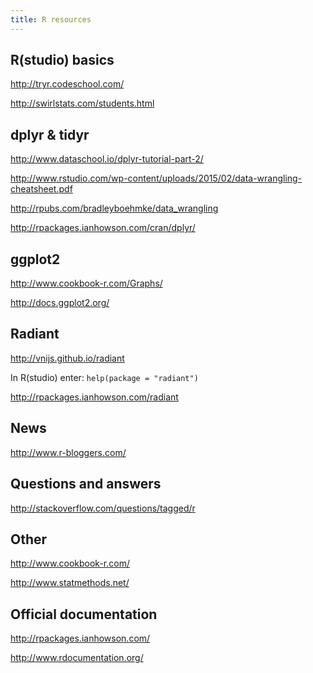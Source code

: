 ```yaml
---
title: R resources
---
```


## R(studio) basics

<http://tryr.codeschool.com/>

<http://swirlstats.com/students.html>

## dplyr & tidyr

<http://www.dataschool.io/dplyr-tutorial-part-2/>

<http://www.rstudio.com/wp-content/uploads/2015/02/data-wrangling-cheatsheet.pdf>

<http://rpubs.com/bradleyboehmke/data_wrangling>

<http://rpackages.ianhowson.com/cran/dplyr/>

## ggplot2

<http://www.cookbook-r.com/Graphs/>

<http://docs.ggplot2.org/>

## Radiant

<http://vnijs.github.io/radiant>

In R(studio) enter: `help(package = "radiant")`

<http://rpackages.ianhowson.com/radiant>

## News

<http://www.r-bloggers.com/>

## Questions and answers

<http://stackoverflow.com/questions/tagged/r>

## Other

<http://www.cookbook-r.com/>

<http://www.statmethods.net/>

## Official documentation

<http://rpackages.ianhowson.com/>

<http://www.rdocumentation.org/>

